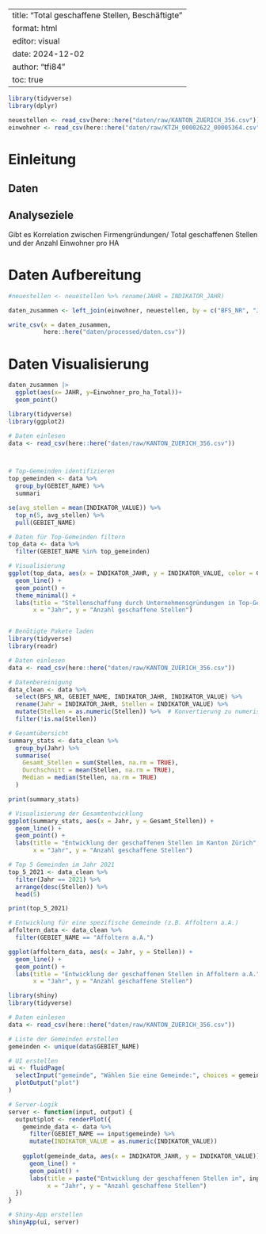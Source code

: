 ```r

```

---
title: "Total geschaffene Stellen, Beschäftigte" 
format: html 
editor: visual 
date: 2024-12-02
author: "tfi84"
toc: true
---

```r
library(tidyverse)
library(dplyr)
```

```r
neuestellen <- read_csv(here::here("daten/raw/KANTON_ZUERICH_356.csv"))
einwohner <- read_csv(here::here("daten/raw/KTZH_00002622_00005364.csv"))
```

# Einleitung

## Daten

## Analyseziele

Gibt es Korrelation zwischen Firmengründungen/ Total geschaffenen Stellen und der Anzahl Einwohner pro HA

# Daten Aufbereitung

```r
#neuestellen <- neuestellen %>% rename(JAHR = INDIKATOR_JAHR)

daten_zusammen <- left_join(einwohner, neuestellen, by = c("BFS_NR", "JAHR"))

write_csv(x = daten_zusammen, 
          here::here("daten/processed/daten.csv"))
```

# Daten Visualisierung

```r
daten_zusammen |> 
  ggplot(aes(x= JAHR, y=Einwohner_pro_ha_Total))+
  geom_point()

```

```r
library(tidyverse)
library(ggplot2)

# Daten einlesen
data <- read_csv(here::here("daten/raw/KANTON_ZUERICH_356.csv"))



# Top-Gemeinden identifizieren
top_gemeinden <- data %>%
  group_by(GEBIET_NAME) %>%
  summari
```

```r
se(avg_stellen = mean(INDIKATOR_VALUE)) %>%
  top_n(5, avg_stellen) %>%
  pull(GEBIET_NAME)

# Daten für Top-Gemeinden filtern
top_data <- data %>%
  filter(GEBIET_NAME %in% top_gemeinden)

# Visualisierung
ggplot(top_data, aes(x = INDIKATOR_JAHR, y = INDIKATOR_VALUE, color = GEBIET_NAME)) +
  geom_line() +
  geom_point() +
  theme_minimal() +
  labs(title = "Stellenschaffung durch Unternehmensgründungen in Top-Gemeinden",
       x = "Jahr", y = "Anzahl geschaffene Stellen")
```

```r
```

```r
# Benötigte Pakete laden
library(tidyverse)
library(readr)

# Daten einlesen
data <- read_csv(here::here("daten/raw/KANTON_ZUERICH_356.csv"))

# Datenbereinigung
data_clean <- data %>%
  select(BFS_NR, GEBIET_NAME, INDIKATOR_JAHR, INDIKATOR_VALUE) %>%
  rename(Jahr = INDIKATOR_JAHR, Stellen = INDIKATOR_VALUE) %>%
  mutate(Stellen = as.numeric(Stellen)) %>%  # Konvertierung zu numerisch
  filter(!is.na(Stellen))

# Gesamtübersicht
summary_stats <- data_clean %>%
  group_by(Jahr) %>%
  summarise(
    Gesamt_Stellen = sum(Stellen, na.rm = TRUE),
    Durchschnitt = mean(Stellen, na.rm = TRUE),
    Median = median(Stellen, na.rm = TRUE)
  )

print(summary_stats)

# Visualisierung der Gesamtentwicklung
ggplot(summary_stats, aes(x = Jahr, y = Gesamt_Stellen)) +
  geom_line() +
  geom_point() +
  labs(title = "Entwicklung der geschaffenen Stellen im Kanton Zürich",
       x = "Jahr", y = "Anzahl geschaffene Stellen")

# Top 5 Gemeinden im Jahr 2021
top_5_2021 <- data_clean %>%
  filter(Jahr == 2021) %>%
  arrange(desc(Stellen)) %>%
  head(5)

print(top_5_2021)

# Entwicklung für eine spezifische Gemeinde (z.B. Affoltern a.A.)
affoltern_data <- data_clean %>%
  filter(GEBIET_NAME == "Affoltern a.A.")

ggplot(affoltern_data, aes(x = Jahr, y = Stellen)) +
  geom_line() +
  geom_point() +
  labs(title = "Entwicklung der geschaffenen Stellen in Affoltern a.A.",
       x = "Jahr", y = "Anzahl geschaffene Stellen")
```

```r
library(shiny)
library(tidyverse)

# Daten einlesen
data <- read_csv(here::here("daten/raw/KANTON_ZUERICH_356.csv"))

# Liste der Gemeinden erstellen
gemeinden <- unique(data$GEBIET_NAME)

# UI erstellen
ui <- fluidPage(
  selectInput("gemeinde", "Wählen Sie eine Gemeinde:", choices = gemeinden),
  plotOutput("plot")
)

# Server-Logik
server <- function(input, output) {
  output$plot <- renderPlot({
    gemeinde_data <- data %>%
      filter(GEBIET_NAME == input$gemeinde) %>%
      mutate(INDIKATOR_VALUE = as.numeric(INDIKATOR_VALUE))
    
    ggplot(gemeinde_data, aes(x = INDIKATOR_JAHR, y = INDIKATOR_VALUE)) +
      geom_line() +
      geom_point() +
      labs(title = paste("Entwicklung der geschaffenen Stellen in", input$gemeinde),
           x = "Jahr", y = "Anzahl geschaffene Stellen")
  })
}

# Shiny-App erstellen
shinyApp(ui, server)
```
